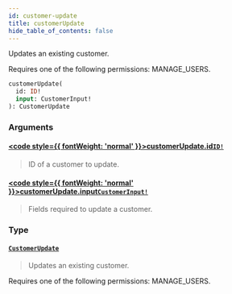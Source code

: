 ```yaml
---
id: customer-update
title: customerUpdate
hide_table_of_contents: false
---
```








Updates an existing customer. 

Requires one of the following permissions: MANAGE_USERS.

```graphql
customerUpdate(
  id: ID!
  input: CustomerInput!
): CustomerUpdate
```


### Arguments

#### [<code style={{ fontWeight: 'normal' }}>customerUpdate.<b>id</b></code>](#)<Bullet />[`ID!`](../../../developer/api-reference/scalars/id) <Badge class="secondary" text="non-null"/> <Badge class="secondary" text="scalar"/>
> ID of a customer to update.
> 

#### [<code style={{ fontWeight: 'normal' }}>customerUpdate.<b>input</b></code>](#)<Bullet />[`CustomerInput!`](../../../developer/api-reference/inputs/customer-input) <Badge class="secondary" text="non-null"/> <Badge class="secondary" text="input"/>
> Fields required to update a customer.
> 

### Type

#### [`CustomerUpdate`](../../../developer/api-reference/objects/customer-update) <Badge class="secondary" text="object"/>
> Updates an existing customer. 

Requires one of the following permissions: MANAGE_USERS.
> 





